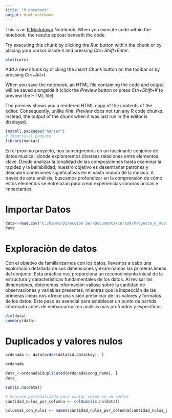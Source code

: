 ```yaml
---
title: "R Notebook"
output: html_notebook
---
```


This is an [R Markdown](http://rmarkdown.rstudio.com) Notebook. When you execute code within the notebook, the results appear beneath the code.

Try executing this chunk by clicking the *Run* button within the chunk or by placing your cursor inside it and pressing *Ctrl+Shift+Enter*.

```r
plot(cars)
```

Add a new chunk by clicking the *Insert Chunk* button on the toolbar or by pressing *Ctrl+Alt+I*.

When you save the notebook, an HTML file containing the code and output will be saved alongside it (click the *Preview* button or press *Ctrl+Shift+K* to preview the HTML file).

The preview shows you a rendered HTML copy of the contents of the editor. Consequently, unlike *Knit*, *Preview* does not run any R code chunks. Instead, the output of the chunk when it was last run in the editor is displayed.

```r
install.packages("naniar")
# Importa el paquete
library(naniar)
```



En el próximo proyecto, nos sumergiremos en un fascinante conjunto de datos musical, donde exploraremos diversas relaciones entre elementos clave. Desde analizar la tonalidad de las composiciones hasta examinar la rapidez y la bailabilidad, nuestro objetivo es desentrañar patrones y descubrir conexiones significativas en el vasto mundo de la música. A través de este análisis, buscamos profundizar en la comprensión de cómo estos elementos se entrelazan para crear experiencias sonoras únicas e impactantes.

# Importar Datos

```r
data<-read.csv("C:/Users/Direccion Ser/Documents/cursoR/Proyecto_R_music/genres_v2.csv")
data
```

# **Exploraciòn de datos**

Con el objetivo de familiarizarnos con los datos, llevamos a cabo una exploración detallada de sus dimensiones y examinamos las primeras líneas del conjunto. Esta práctica nos proporciona un reconocimiento inicial de la estructura y características fundamentales de los datos. Al revisar las dimensiones, obtenemos información valiosa sobre la cantidad de observaciones y variables presentes, mientras que la inspección de las primeras líneas nos ofrece una visión preliminar de los valores y formatos de los datos. Este paso es esencial para establecer un punto de partida informado antes de embarcarnos en análisis más profundos y específicos.

```r
dim(data)
summary(data)
```

# Duplicados y valores nulos

```r
ordenada <- data[order(data$id,data$key), ]

ordenada


```

```r
data_<-ordenada[duplicated(ordenada$song_name), ]
data_
```

```r
sum(is.na(data))

```

```r

# Función personalizada para contar ceros en un vector
cantidad_nulos_por_columna <- colSums(is.na(data))

columnas_con_nulos <- names(cantidad_nulos_por_columna[cantidad_nulos_por_columna > 0])


```